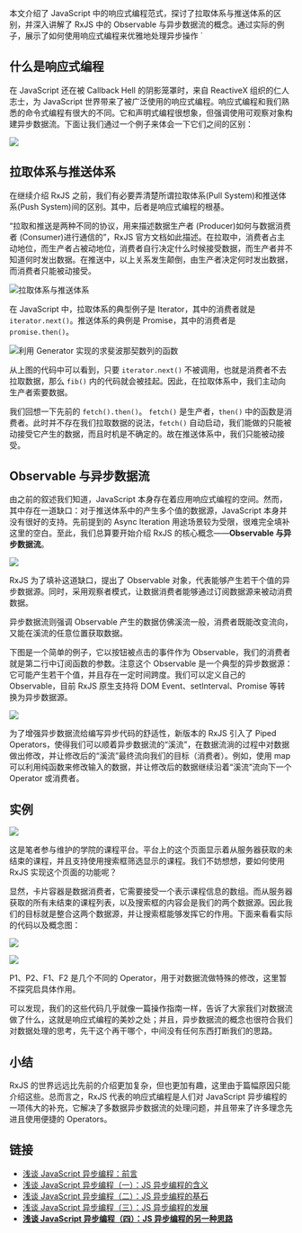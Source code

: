 本文介绍了 JavaScript 中的响应式编程范式，探讨了拉取体系与推送体系的区别，并深入讲解了 RxJS 中的 Observable 与异步数据流的概念。通过实际的例子，展示了如何使用响应式编程来优雅地处理异步操作
`

## 什么是响应式编程

在 JavaScript 还在被 Callback Hell 的阴影笼罩时，来自 ReactiveX 组织的仁人志士，为 JavaScript 世界带来了被广泛使用的响应式编程。响应式编程和我们熟悉的命令式编程有很大的不同。它和声明式编程很想象，但强调使用可观察对象构建异步数据流。下面让我们通过一个例子来体会一下它们之间的区别：

![](/images/uploads/async-js-4-0.png)

## 拉取体系与推送体系

在继续介绍 RxJS 之前，我们有必要弄清楚所谓拉取体系(Pull System)和推送体系(Push System)间的区别。其中，后者是响应式编程的根基。

“拉取和推送是两种不同的协议，用来描述数据生产者 (Producer)如何与数据消费者 (Consumer)进行通信的”，RxJS 官方文档如此描述。在拉取中，消费者占主动地位，而生产者占被动地位，消费者自行决定什么时候接受数据，而生产者并不知道何时发出数据。在推送中，以上关系发生颠倒，由生产者决定何时发出数据，而消费者只能被动接受。

![拉取体系与推送体系](/images/uploads/async-js-4-2.png)

在 JavaScript 中，拉取体系的典型例子是 Iterator，其中的消费者就是 `iterator.next()`。推送体系的典例是 Promise，其中的消费者是 `promise.then()`。

![利用 Generator 实现的求斐波那契数列的函数](/images/uploads/async-js-4-3.png)

从上图的代码中可以看到，只要 `iterator.next()` 不被调用，也就是消费者不去拉取数据，那么 `fib()` 内的代码就会被挂起。因此，在拉取体系中，我们主动向生产者索要数据。

我们回想一下先前的 `fetch().then()`。 `fetch()` 是生产者，`then()` 中的函数是消费者。此时并不存在我们拉取数据的说法，`fetch()` 自动启动，我们能做的只能被动接受它产生的数据，而且时机是不确定的。故在推送体系中，我们只能被动接受。

## Observable 与异步数据流

由之前的叙述我们知道，JavaScript 本身存在着应用响应式编程的空间。然而，其中存在一道缺口：对于推送体系中的产生多个值的数据源，JavaScript 本身并没有很好的支持。先前提到的 Async Iteration 用途场景较为受限，很难完全填补这里的空白。至此，我们总算要开始介绍 RxJS 的核心概念——**Observable 与异步数据流**。

![](/images/uploads/async-js-4-4.png)

RxJS 为了填补这道缺口，提出了 Observable 对象，代表能够产生若干个值的异步数据源。同时，采用观察者模式，让数据消费者能够通过订阅数据源来被动消费数据。

异步数据流则强调 Observable 产生的数据仿佛溪流一般，消费者既能改变流向，又能在溪流的任意位置获取数据。

下图是一个简单的例子，它以按钮被点击的事件作为 Observable，我们的消费者就是第二行中订阅函数的参数。注意这个 Observable 是一个典型的异步数据源：它可能产生若干个值，并且存在一定时间跨度。我们可以定义自己的 Observable，目前 RxJS 原生支持将 DOM Event、setInterval、Promise 等转换为异步数据源。

![](/images/uploads/async-js-4-5.png)

为了增强异步数据流给编写异步代码的舒适性，新版本的 RxJS 引入了 Piped Operators，使得我们可以顺着异步数据流的“溪流”，在数据流淌的过程中对数据做出修改，并让修改后的“溪流”最终流向我们的目标（消费者）。例如，使用 map 可以利用纯函数来修改输入的数据，并让修改后的数据继续沿着“溪流”流向下一个 Operator 或消费者。

## 实例

![](/images/uploads/async-js-4-6.png)

这是笔者参与维护的学院的课程平台。平台上的这个页面显示着从服务器获取的未结束的课程，并且支持使用搜索框筛选显示的课程。我们不妨想想，要如何使用 RxJS 实现这个页面的功能呢？

显然，卡片容器是数据消费者，它需要接受一个表示课程信息的数组。而从服务器获取的所有未结束的课程列表，以及搜索框的内容会是我们的两个数据源。因此我们的目标就是整合这两个数据源，并让搜索框能够发挥它的作用。下面来看看实际的代码以及概念图：

![](/images/uploads/async-js-4-7.png)

![](/images/uploads/async-js-4-8.png)

P1、P2、F1、F2 是几个不同的 Operator，用于对数据流做特殊的修改，这里暂不探究启具体作用。

可以发现，我们的这些代码几乎就像一篇操作指南一样，告诉了大家我们对数据流做了什么，这就是响应式编程的美妙之处；并且，异步数据流的概念也很符合我们对数据处理的思考，先干这个再干哪个，中间没有任何东西打断我们的思路。

## 小结

RxJS 的世界远远比先前的介绍更加复杂，但也更加有趣，这里由于篇幅原因只能介绍这些。总而言之，RxJS 代表的响应式编程是人们对 JavaScript 异步编程的一项伟大的补充，它解决了多数据异步数据流的处理问题，并且带来了许多理念先进且使用便捷的 Operators。

## 链接

- [浅谈 JavaScript 异步编程：前言](/articles/async-js)
- [浅谈 JavaScript 异步编程（一）：JS 异步编程的含义](/articles/async-js-1)
- [浅谈 JavaScript 异步编程（二）：JS 异步编程的基石](/articles/async-js-2)
- [浅谈 JavaScript 异步编程（三）：JS 异步编程的发展](/articles/async-js-3)
- **[浅谈 JavaScript 异步编程（四）：JS 异步编程的另一种思路](/articles/async-js-4)**
